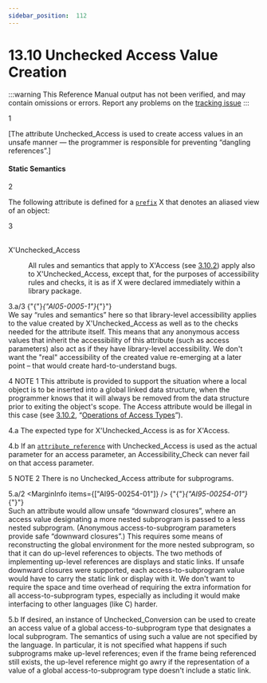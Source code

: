 ```yaml
---
sidebar_position:  112
---
```


# 13.10 Unchecked Access Value Creation

:::warning
This Reference Manual output has not been verified,
and may contain omissions or errors.
Report any problems on the [tracking issue](https://github.com/ada-lang-io/ada-lang-io/issues/20)
:::


<MarginText>1</MarginText>
<p>[The attribute Unchecked_Access is used to create access values in an unsafe manner &mdash; the programmer is responsible for preventing &ldquo;dangling references&rdquo;.] <br /></p>


#### Static Semantics

<MarginText>2</MarginText>
<p>The following attribute is defined for a <code><a href="../AA-4/AA-4.1#S0093">prefix</a></code> X that denotes an aliased view of an object: <br /></p>

<MarginText>3</MarginText>
<dt><br/>X'Unchecked_Access</dt>
<dl>
<dd>All rules and semantics that apply to X'Access (see <a href="../AA-3/AA-3.10#Subclause_3.10.2">3.10.2</a>) apply also to X'Unchecked_Access, except that, for the purposes of accessibility rules and checks, it is as if X were declared immediately within a library package. <br /></dd>
</dl>
<MarginText>3.a/3</MarginText>
<MarginInfo items={["AI05-0005-1"]} />
<Admonition type="aarm" aarm="ramification" title="Ramification: ">
<strong></strong>{"{"}<em>{"AI05-0005-1"}</em>{"}"} <br />We say &ldquo;rules and semantics&rdquo; here so that library-level accessibility applies to the value created by X'Unchecked_Access as well as to the checks needed for the attribute itself. This means that any anonymous access values that inherit the accessibility of this attribute (such as access parameters) also act as if they have library-level accessibility. We don't want the "real" accessibility of the created value re-emerging at a later point &ndash; that would create hard-to-understand bugs. <br /></Admonition>

<MarginText>4</MarginText>
<Admonition type="aarm" aarm="note" title="Note: ">
NOTE 1   This attribute is provided to support the situation where a local object is to be inserted into a global linked data structure, when the programmer knows that it will always be removed from the data structure prior to exiting the object's scope. The Access attribute would be illegal in this case (see <a href="../AA-3/AA-3.10#Subclause_3.10.2">3.10.2</a>, &ldquo;<a href="../AA-3/AA-3.10#Subclause_3.10.2">Operations of Access Types</a>&rdquo;). <br /></Admonition>

<MarginText>4.a</MarginText>
<Admonition type="aarm" aarm="ramification" title="Ramification: ">
<strong></strong>The expected type for X'Unchecked_Access is as for X'Access.<br /></Admonition>

<MarginText>4.b</MarginText>
<Admonition type="aarm" aarm="note" title="Note: ">
If an <code><a href="../AA-4/AA-4.1#S0100">attribute_reference</a></code> with Unchecked_Access is used as the actual parameter for an access parameter, an Accessibility_Check can never fail on that access parameter. <br /></Admonition>

<MarginText>5</MarginText>
<Admonition type="aarm" aarm="note" title="Note: ">
NOTE 2   There is no Unchecked_Access attribute for subprograms. <br /></Admonition>

<MarginText>5.a/2</MarginText>
<MarginInfo items={["AI95-00254-01"]} />
<Admonition type="aarm" aarm="reason" title="Reason: ">
<strong></strong>{"{"}<em>{"AI95-00254-01"}</em>{"}"} <br />Such an attribute would allow unsafe &ldquo;downward closures&rdquo;, where an access value designating a more nested subprogram is passed to a less nested subprogram. (Anonymous access-to-subprogram parameters provide safe &ldquo;downward closures&rdquo;.) This requires some means of reconstructing the global environment for the more nested subprogram, so that it can do up-level references to objects. The two methods of implementing up-level references are displays and static links. If unsafe downward closures were supported, each access-to-subprogram value would have to carry the static link or display with it. We don't want to require the space and time overhead of requiring the extra information for all access-to-subprogram types, especially as including it would make interfacing to other languages (like C) harder.<br /></Admonition>

<MarginText>5.b</MarginText>
<Admonition type="aarm" aarm="note" title="Note: ">
If desired, an instance of Unchecked_Conversion can be used to create an access value of a global access-to-subprogram type that designates a local subprogram. The semantics of using such a value are not specified by the language. In particular, it is not specified what happens if such subprograms make up-level references; even if the frame being referenced still exists, the up-level reference might go awry if the representation of a value of a global access-to-subprogram type doesn't include a static link. <br /></Admonition>

